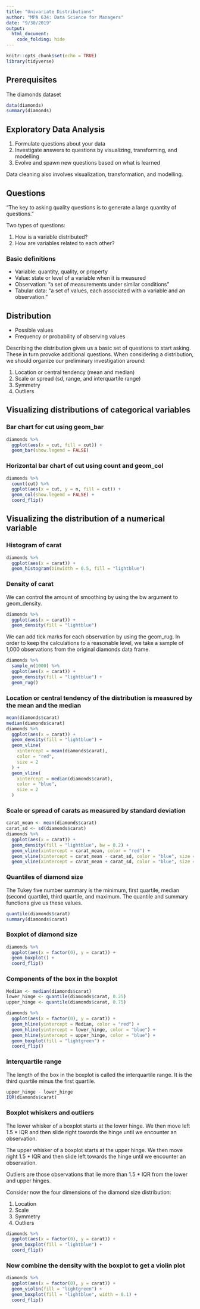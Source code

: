 ```yaml
---
title: "Univariate Distributions"
author: "MPA 634: Data Science for Managers"
date: "9/30/2019"
output:
  html_document:
    code_folding: hide
---
```


```r
knitr::opts_chunk$set(echo = TRUE)
library(tidyverse)
```

## Prerequisites

The diamonds dataset

```r
data(diamonds)
summary(diamonds)
```

## Exploratory Data Analysis

1.  Formulate questions about your data
1.  Investigate answers to questions by visualizing, transforming, and modelling
1.  Evolve and spawn new questions based on what is learned

Data cleaning also involves visualization, transformation, and modelling.  

## Questions  

"The key to asking quality questions is to generate a large quantity of questions."  

Two types of questions:  

1.  How is a variable distributed?
1.  How are variables related to each other?

### Basic definitions

*  Variable: quantity, quality, or property  
*  Value:  state or level of a variable when it is measured
*  Observation:  "a set of measurements under similar conditions"  
*  Tabular data:  "a set of values, each associated with a variable and an observation."  

## Distribution

*  Possible values
*  Frequency or probability of observing values

Describing the distribution gives us a basic set of questions to start asking. These in turn provoke additional questions. When considering a distribution, we should organize our preliminary investigation around:

1.  Location or central tendency (mean and median)
1.  Scale or spread (sd, range, and interquartile range)
1.  Symmetry   
1.  Outliers  

## Visualizing distributions of categorical variables 

### Bar chart for cut using geom_bar

```r
diamonds %>% 
  ggplot(aes(x = cut, fill = cut)) +
  geom_bar(show.legend = FALSE)
```  

### Horizontal bar chart of cut using count and geom_col

```r
diamonds %>% 
  count(cut) %>% 
  ggplot(aes(x = cut, y = n, fill = cut)) +
  geom_col(show.legend = FALSE) +
  coord_flip()
```  

## Visualizing the distribution of a numerical variable

### Histogram of carat

```r
diamonds %>%
  ggplot(aes(x = carat)) +
  geom_histogram(binwidth = 0.5, fill = "lightblue")
```

### Density of carat

We can control the amount of smoothing by using the bw argument to geom_density.  

```r
diamonds %>%
  ggplot(aes(x = carat)) +
  geom_density(fill = "lightblue")
```

We can add tick marks for each observation by using the geom_rug. In order to keep the calculations to a reasonable level, we take a sample of 1,000 observations from the original diamonds data frame.

```r
diamonds %>%
  sample_n(1000) %>% 
  ggplot(aes(x = carat)) +
  geom_density(fill = "lightblue") +
  geom_rug()
```

### Location or central tendency of the distribution is measured by the mean and the median

```r
mean(diamonds$carat)
median(diamonds$carat)
diamonds %>%
  ggplot(aes(x = carat)) +
  geom_density(fill = "lightblue") +
  geom_vline(
    xintercept = mean(diamonds$carat),
    color = "red",
    size = 2
  ) +
  geom_vline(
    xintercept = median(diamonds$carat),
    color = "blue",
    size = 2
  )
```

### Scale or spread of carats as measured by standard deviation

```r
carat_mean <- mean(diamonds$carat)
carat_sd <- sd(diamonds$carat)
diamonds %>% 
  ggplot(aes(x = carat)) +
  geom_density(fill = "lightblue", bw = 0.2) +
  geom_vline(xintercept = carat_mean, color = "red") +
  geom_vline(xintercept = carat_mean - carat_sd, color = "blue", size = 2) +
  geom_vline(xintercept = carat_mean + carat_sd, color = "blue", size = 2)
```

### Quantiles of diamond size

The Tukey five number summary is the minimum, first quartile, median (second quartile), third quartile, and maximum. The quantile and summary functions give us these values.

```r
quantile(diamonds$carat)
summary(diamonds$carat)
```

### Boxplot of diamond size

```r
diamonds %>% 
  ggplot(aes(x = factor(0), y = carat)) +
  geom_boxplot() +
  coord_flip()
```

### Components of the box in the boxplot

```r
Median <- median(diamonds$carat)
lower_hinge <- quantile(diamonds$carat, 0.25)
upper_hinge <- quantile(diamonds$carat, 0.75)

diamonds %>% 
  ggplot(aes(x = factor(0), y = carat)) +
  geom_hline(yintercept = Median, color = "red") +
  geom_hline(yintercept = lower_hinge, color = "blue") +
  geom_hline(yintercept = upper_hinge, color = "blue") +
  geom_boxplot(fill = "lightgreen") +
  coord_flip()
```

### Interquartile range

The length of the box in the boxplot is called the interquartile range. It is the third quartile minus the first quartile.

```r
upper_hinge - lower_hinge
IQR(diamonds$carat)
```  

### Boxplot whiskers and outliers

The lower whisker of a boxplot starts at the lower hinge. We then move left 1.5 * IQR and then slide right towards the hinge until we encounter an observation.  

The upper whisker of a boxplot starts at the upper hinge. We then move right 1.5 * IQR and then slide left towards the hinge until we encounter an observation.  

Outliers are those observations that lie more than 1.5 * IQR from the lower and upper hinges.  

Consider now the four dimensions of the diamond size distribution: 

1. Location
1. Scale  
1. Symmetry
1. Outliers

```r
diamonds %>% 
  ggplot(aes(x = factor(0), y = carat)) +
  geom_boxplot(fill = "lightblue") +
  coord_flip()
```

### Now combine the density with the boxplot to get a violin plot  

```r
diamonds %>% 
  ggplot(aes(x = factor(0), y = carat)) +
  geom_violin(fill = "lightgreen") +
  geom_boxplot(fill = "lightblue", width = 0.1) +
  coord_flip()
```
